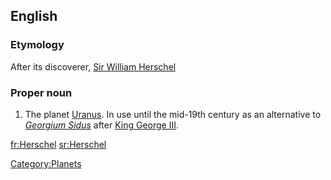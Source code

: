 ==English==

===Etymology===
After its discoverer, [[w:Sir William Herschel|Sir William Herschel]]

===Proper noun===
{{en-proper-noun}}

# {{astronomy|obsolete}} The planet [[Uranus]]. In use until the mid-19th century as an alternative to ''[[Georgium Sidus]]'' after [[w:George III of the United Kingdom|King George III]].

[[Category:Planets]]

[[fr:Herschel]]
[[sr:Herschel]]